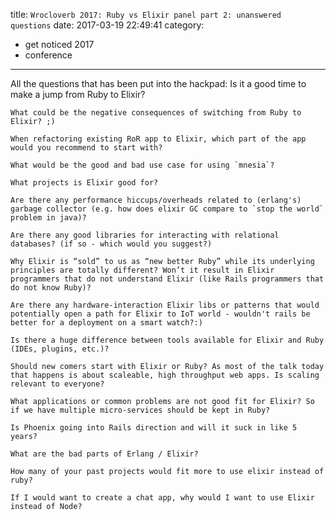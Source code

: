 title: `Wrocloverb 2017: Ruby vs Elixir panel part 2: unanswered questions`
date: 2017-03-19 22:49:41
category:
- get noticed 2017
- conference
---



All the questions that has been put into the hackpad:
    Is it a good time to make a jump from Ruby to Elixir?

    What could be the negative consequences of switching from Ruby to Elixir? ;)

    When refactoring existing RoR app to Elixir, which part of the app would you recommend to start with?

    What would be the good and bad use case for using `mnesia`?

    What projects is Elixir good for?

    Are there any performance hiccups/overheads related to (erlang's) garbage collector (e.g. how does elixir GC compare to `stop the world` problem in java)?

    Are there any good libraries for interacting with relational databases? (if so - which would you suggest?)

    Why Elixir is “sold” to us as “new better Ruby” while its underlying principles are totally different? Won’t it result in Elixir programmers that do not understand Elixir (like Rails programmers that do not know Ruby)?

    Are there any hardware-interaction Elixir libs or patterns that would potentially open a path for Elixir to IoT world - wouldn't rails be better for a deployment on a smart watch?:)

    Is there a huge difference between tools available for Elixir and Ruby (IDEs, plugins, etc.)?

    Should new comers start with Elixir or Ruby? As most of the talk today that happens is about scaleable, high throughput web apps. Is scaling relevant to everyone?

    What applications or common problems are not good fit for Elixir? So if we have multiple micro-services should be kept in Ruby?

    Is Phoenix going into Rails direction and will it suck in like 5 years?

    What are the bad parts of Erlang / Elixir?

    How many of your past projects would fit more to use elixir instead of ruby?

    If I would want to create a chat app, why would I want to use Elixir instead of Node?

